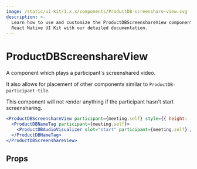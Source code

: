 ```yaml
---
image: /static/ui-kit/1.x.x/components/ProductDB-screenshare-view.svg
description: >-
  Learn how to use and customize the ProductDBScreenshareView component in ProductDB's
  React Native UI Kit with our detailed documentation.
---
```


# ProductDBScreenshareView

A component which plays a participant's screenshared video.

It also allows for placement of other components similar to
`ProductDB-participant-tile`.

This component will not render anything if the participant hasn't start
screensharing.

```jsx
<ProductDBScreenshareView participant={meeting.self} style={{ height: '480px' }}>
  <ProductDBNameTag participant={meeting.self}>
    <ProductDBAudioVisualizer slot="start" participant={meeting.self} />
  </ProductDBNameTag>
</ProductDBScreenshareView>
```

## Props

<PropsTable of="ProductDB-screenshare-view" />

<head>
  <title>React Native UI Kit ProductDBScreenshareView</title>
</head>
